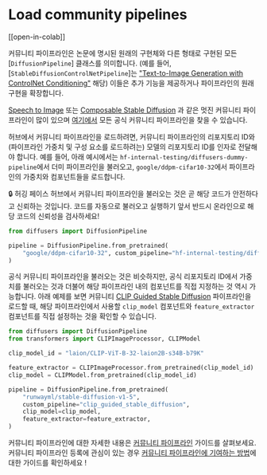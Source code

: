 <!--Copyright 2023 The HuggingFace Team. All rights reserved.

Licensed under the Apache License, Version 2.0 (the "License"); you may not use this file except in compliance with
the License. You may obtain a copy of the License at

http://www.apache.org/licenses/LICENSE-2.0

Unless required by applicable law or agreed to in writing, software distributed under the License is distributed on
an "AS IS" BASIS, WITHOUT WARRANTIES OR CONDITIONS OF ANY KIND, either express or implied. See the License for the
specific language governing permissions and limitations under the License.
-->

# Load community pipelines

[[open-in-colab]]

커뮤니티 파이프라인은 논문에 명시된 원래의 구현체와 다른 형태로 구현된 모든 [`DiffusionPipeline`] 클래스를 의미합니다. (예를 들어, [`StableDiffusionControlNetPipeline`]는 ["Text-to-Image Generation with ControlNet Conditioning"](https://arxiv.org/abs/2302.05543) 해당) 이들은 추가 기능을 제공하거나 파이프라인의 원래 구현을 확장합니다.

[Speech to Image](https://github.com/huggingface/diffusers/tree/main/examples/community#speech-to-image) 또는 [Composable Stable Diffusion](https://github.com/huggingface/diffusers/tree/main/examples/community#composable-stable-diffusion) 과 같은 멋진 커뮤니티 파이프라인이 많이 있으며 [여기에서](https://github.com/huggingface/diffusers/tree/main/examples/community) 모든 공식 커뮤니티 파이프라인을 찾을 수 있습니다.

허브에서 커뮤니티 파이프라인을 로드하려면, 커뮤니티 파이프라인의 리포지토리 ID와 (파이프라인 가중치 및 구성 요소를 로드하려는) 모델의 리포지토리 ID를 인자로 전달해야 합니다. 예를 들어, 아래 예시에서는 `hf-internal-testing/diffusers-dummy-pipeline`에서 더미 파이프라인을 불러오고, `google/ddpm-cifar10-32`에서 파이프라인의 가중치와 컴포넌트들을 로드합니다.

<Tip warning={true}>

🔒 허깅 페이스 허브에서 커뮤니티 파이프라인을 불러오는 것은 곧 해당 코드가 안전하다고 신뢰하는 것입니다. 코드를 자동으로 불러오고 실행하기 앞서 반드시 온라인으로 해당 코드의 신뢰성을 검사하세요!

</Tip>

```py
from diffusers import DiffusionPipeline

pipeline = DiffusionPipeline.from_pretrained(
    "google/ddpm-cifar10-32", custom_pipeline="hf-internal-testing/diffusers-dummy-pipeline"
)
```

공식 커뮤니티 파이프라인을 불러오는 것은 비슷하지만, 공식 리포지토리 ID에서 가중치를 불러오는 것과 더불어 해당 파이프라인 내의 컴포넌트를 직접 지정하는 것 역시 가능합니다. 아래 예제를 보면 커뮤니티 [CLIP Guided Stable Diffusion](https://github.com/huggingface/diffusers/tree/main/examples/community#clip-guided-stable-diffusion) 파이프라인을 로드할 때, 해당 파이프라인에서 사용할 `clip_model` 컴포넌트와 `feature_extractor` 컴포넌트를 직접 설정하는 것을 확인할 수 있습니다.

```py
from diffusers import DiffusionPipeline
from transformers import CLIPImageProcessor, CLIPModel

clip_model_id = "laion/CLIP-ViT-B-32-laion2B-s34B-b79K"

feature_extractor = CLIPImageProcessor.from_pretrained(clip_model_id)
clip_model = CLIPModel.from_pretrained(clip_model_id)

pipeline = DiffusionPipeline.from_pretrained(
    "runwayml/stable-diffusion-v1-5",
    custom_pipeline="clip_guided_stable_diffusion",
    clip_model=clip_model,
    feature_extractor=feature_extractor,
)
```

커뮤니티 파이프라인에 대한 자세한 내용은 [커뮤니티 파이프라인](https://github.com/huggingface/diffusers/blob/main/docs/source/en/using-diffusers/custom_pipeline_examples) 가이드를 살펴보세요. 커뮤니티 파이프라인 등록에 관심이 있는 경우 [커뮤니티 파이프라인에 기여하는 방법](https://github.com/huggingface/diffusers/blob/main/docs/source/en/using-diffusers/contribute_pipeline)에 대한 가이드를 확인하세요 !
